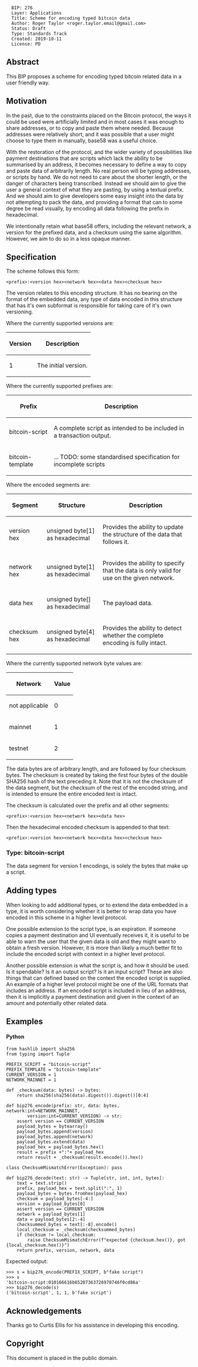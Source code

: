 <pre>
  BIP: 276
  Layer: Applications
  Title: Scheme for encoding typed bitcoin data
  Author: Roger Taylor <roger.taylor.email@gmail.com>
  Status: Draft
  Type: Standards Track
  Created: 2019-10-11
  License: PD
</pre>

==Abstract==

This BIP proposes a scheme for encoding typed bitcoin related data in a user friendly way.

==Motivation==

In the past, due to the constraints placed on the Bitcoin protocol, the ways it could be used
were artificially limited and in most cases it was enough to share addresses, or to copy and
paste them where needed. Because addresses were relatively short, and it was possible that a
user might choose to type them in manually, base58 was a useful choice.

With the restoration of the protocol, and the wider variety of possibilities like payment
destinations that are scripts which lack the ability to be summarised by an address, it becomes
necessary to define a way to copy and paste data of arbitrarily length. No real person will be
typing addresses, or scripts by hand. We do not need to care about the shorter length, or the
danger of characters being transcribed. Instead we should aim to give the user a general context
of what they are pasting, by using a textual prefix. And we should aim to give developers some
easy insight into the data by not attempting to pack the data, and providing a format that can
to some degree be read visually, by encoding all data following the prefix in hexadecimal.

We intentionally retain what base58 offers, including
the relevant network, a version for the prefixed data, and a checksum using the same
algorithm. However, we aim to do so in a less opaque manner.

==Specification==

The scheme follows this form:

 <nowiki><prefix>:<version hex><network hex><data hex><checksum hex></nowiki>

The version relates to this encoding structure. It has no bearing on the format of the embedded
data, any type of data encoded in this structure that has it's own subformat is responsible for
taking care of it's own versioning.

Where the currently supported versions are:

{| class="wikitable"
! style="text-align: center;" | Version
! style="text-align: center;" | Description
|-
| 1
| The initial version.
|}

Where the currently supported prefixes are:

{| class="wikitable"
! style="text-align: center;" | Prefix
! style="text-align: center;" | Description
|-
| bitcoin-script
| A complete script as intended to be included in a transaction output.
|-
| bitcoin-template
| ... TODO: some standardised specification for incomplete scripts
|}

Where the encoded segments are:

{| class="wikitable"
! style="text-align: center;" | Segment
! style="text-align: center;" | Structure
! style="text-align: center;" | Description
|-
| version hex
| unsigned byte[1] as hexadecimal
| Provides the ability to update the structure of the data that follows it.
|-
| network hex
| unsigned byte[1] as hexadecimal
| Provides the ability to specify that the data is only valid for use on the given network.
|-
| data hex
| unsigned byte[] as hexadecimal
| The payload data.
|-
| checksum hex
| unsigned byte[4] as hexadecimal
| Provides the ability to detect whether the complete encoding is fully intact.
|}

Where the currently supported network byte values are:

{| class="wikitable"
! style="text-align: center;" | Network
! style="text-align: center;" | Value
|-
| not applicable
| 0
|-
| mainnet
| 1
|-
| testnet
| 2
|}

The data bytes are of arbitrary length, and are followed by four checksum bytes. The
checksum is created by taking the first four bytes of the double SHA256 hash of the text
preceding it. Note that it is not the checksum of the data segment, but the checksum of the rest
of the encoded string, and is intended to ensure the entire encoded text is intact.

The checksum is calculated over the prefix and all other segments:

 <nowiki><prefix>:<version hex><network hex><data hex></nowiki>

Then the hexadecimal encoded checksum is appended to that text:

 <nowiki><prefix>:<version hex><network hex><data hex><checksum hex></nowiki>

===Type: bitcoin-script===

The data segment for version 1 encodings, is solely the bytes that make up a script.

== Adding types ==

When looking to add additional types, or to extend the data embedded in a type, it is worth
considering whether it is better to wrap data you have encoded in this scheme in a higher level
protocol.

One possible extension to the script type, is an expiration. If someone copies a payment
destination and UI eventually receives it, it is useful to be able to warn the user that
the given data is old and they might want to obtain a fresh version. However, it is more than
likely a much better fit to include the encoded script with context in a higher level protocol.

Another possible extension is what the script is, and how it should be used. Is it spendable?
Is it an output script? Is it an input script? These are also things that can defined based on
the context the encoded script is supplied. An example of a higher level protocol might be
one of the URL formats that includes an address. If an encoded script is included in lieu of an
address, then it is implicitly a payment destination and given in the context of an amount and
potentially other related data.

==Examples==

==== Python ====

<pre>
from hashlib import sha256
from typing import Tuple

PREFIX_SCRIPT = "bitcoin-script"
PREFIX_TEMPLATE = "bitcoin-template"
CURRENT_VERSION = 1
NETWORK_MAINNET = 1

def _checksum(data: bytes) -> bytes:
    return sha256(sha256(data).digest()).digest()[0:4]

def bip276_encode(prefix: str, data: bytes, network:int=NETWORK_MAINNET,
        version:int=CURRENT_VERSION) -> str:
    assert version == CURRENT_VERSION
    payload_bytes = bytearray()
    payload_bytes.append(version)
    payload_bytes.append(network)
    payload_bytes.extend(data)
    payload_hex = payload_bytes.hex()
    result = prefix +":"+ payload_hex
    return result + _checksum(result.encode()).hex()

class ChecksumMismatchError(Exception): pass

def bip276_decode(text: str) -> Tuple[str, int, int, bytes]:
    text = text.strip()
    prefix, payload_hex = text.split(":", 1)
    payload_bytes = bytes.fromhex(payload_hex)
    checksum = payload_bytes[-4:]
    version = payload_bytes[0]
    assert version == CURRENT_VERSION
    network = payload_bytes[1]
    data = payload_bytes[2:-4]
    checksummed_bytes = text[:-8].encode()
    local_checksum = _checksum(checksummed_bytes)
    if checksum != local_checksum:
        raise ChecksumMismatchError(f"expected {checksum.hex()}, got {local_checksum.hex()}")
    return prefix, version, network, data
</pre>

Expected output:

<pre>
>>> s = bip276_encode(PREFIX_SCRIPT, b"fake script")
>>> s
'bitcoin-script:010166616b65207363726970746f0cd86a'
>>> bip276_decode(s)
('bitcoin-script', 1, 1, b'fake script')
</pre>

==Acknowledgements==

Thanks go to Curtis Ellis for his assistance in developing this encoding.

==Copyright==

This document is placed in the public domain.